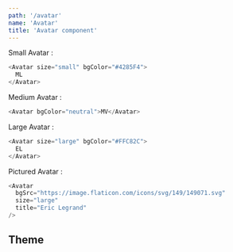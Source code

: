 ```yaml
---
path: '/avatar'
name: 'Avatar'
title: 'Avatar component'
---
```


Small Avatar :

```js
<Avatar size="small" bgColor="#4285F4">
  ML
</Avatar>
```

Medium Avatar :

```js
<Avatar bgColor="neutral">MV</Avatar>
```

Large Avatar :

```js
<Avatar size="large" bgColor="#FFC82C">
  EL
</Avatar>
```

Pictured Avatar :

```js
<Avatar
  bgSrc="https://image.flaticon.com/icons/svg/149/149071.svg"
  size="large"
  title="Eric Legrand"
/>
```

## Theme

<Theme name="avatar" />
